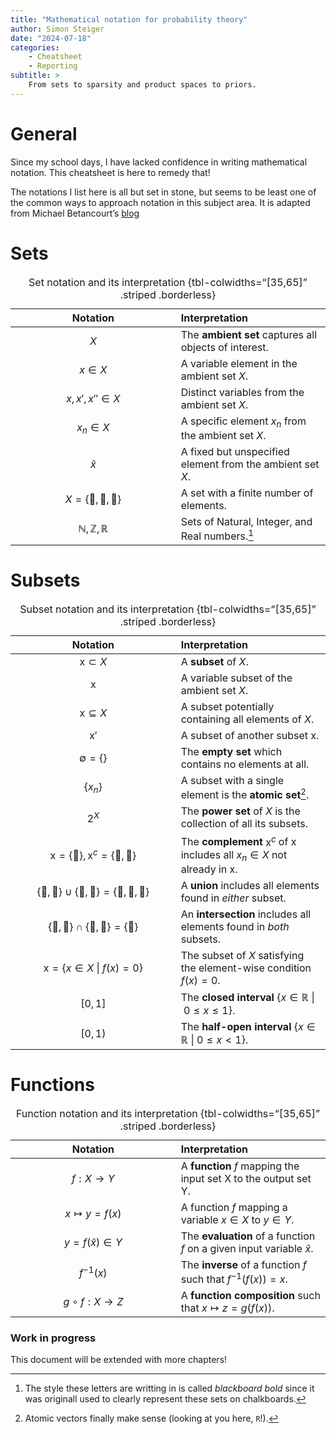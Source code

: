 ```yaml
---
title: "Mathematical notation for probability theory"
author: Simon Steiger
date: "2024-07-18"
categories:
    - Cheatsheet
    - Reporting
subtitle: >
    From sets to sparsity and product spaces to priors.
---
```


# General

Since my school days, I have lacked confidence in writing mathematical notation.
This cheatsheet is here to remedy that!

The notations I list here is all but set in stone, but seems to be least one of the common ways to approach notation in this subject area.
It is adapted from Michael Betancourt's [blog](https://betanalpha.github.io/writing/)

# Sets

| Notation | Interpretation |
|:--------:|:--------|
| $X$ | The **ambient set** captures all objects of interest. |
| $x \in X$ | A variable element in the ambient set $X$. |
| $x, x', x'' \in X$ | Distinct variables from the ambient set $X$. |
| $x_n \in X$ | A specific element $x_n$ from the ambient set $X$. |
| $\tilde{x}$ | A fixed but unspecified element from the ambient set $X$. |
| $X = \{🥦, 🥫, 🥐\}$ | A set with a finite number of elements. |
| $\mathbb{N}, \mathbb{Z}, \mathbb{R}$ | Sets of Natural, Integer, and Real numbers.[^2] |

: Set notation and its interpretation {tbl-colwidths="[35,65]" .striped .borderless}

# Subsets

| Notation | Interpretation |
|:--------:|:--------|
| $\textsf{x} \subset X$ | A **subset** of $X$. |
| $\textsf{x}$ | A variable subset of the ambient set $X$. |
| $\textsf{x} \subseteq X$ | A subset potentially containing all elements of $X$. |
| $\textsf{x}'$ | A subset of another subset $\textsf{x}$. |
| $\emptyset = \{\}$ | The **empty set** which contains no elements at all. |
| $\{x_n\}$ | A subset with a single element is the **atomic set**[^1]. |
| $2^X$ | The **power set** of $X$ is the collection of all its subsets. |
| $\textsf{x} = \{🥦\}, \textsf{x}^c = \{🥫, 🥐\}$ | The **complement** $\textsf{x}^c$ of $\textsf{x}$ includes all $x_n \in X$ not already in $\textsf{x}$. |
| $\{🥦, 🥫\} \cup \{🥫, 🥐\} = \{🥦, 🥫, 🥐\}$ | A **union** includes all elements found in *either* subset. |
| $\{🥦, 🥫\} \cap \{🥫, 🥐\} = \{🥫\}$ | An **intersection** includes all elements found in *both* subsets. |
| $\textsf{x} = \{x \in X \:\vert\: f(x) = 0 \}$ | The subset of $X$ satisfying the element-wise condition $f(x) = 0$. |
| $[0, 1]$ | The **closed interval** $\{x \in \mathbb{R} \:\vert\: 0 \leq x \leq 1\}$. |
| $[0, 1)$ | The **half-open interval** $\{x \in \mathbb{R} \:\vert\: 0 \leq x < 1\}$. |

: Subset notation and its interpretation {tbl-colwidths="[35,65]" .striped .borderless}

# Functions

| Notation | Interpretation |
|:--------:|:--------|
| $f: X \to Y$ | A **function** $f$ mapping the input set X to the output set Y. |
| $x \mapsto y = f(x)$ | A function $f$ mapping a variable $x \in X$ to $y \in Y$. |
| $y = f(\tilde{x}) \in Y$ | The **evaluation** of a function $f$ on a given input variable $\tilde{x}$. |
| $f^{-1}(x)$ | The **inverse** of a function $f$ such that $f^{-1}(f(x)) = x$. |
| $g \circ f: X \to Z$ | A **function composition** such that $x \mapsto z = g(f(x))$. |

: Function notation and its interpretation {tbl-colwidths="[35,65]" .striped .borderless}

[^1]: Atomic vectors finally make sense (looking at you here, `R`!).
[^2]: The style these letters are writting in is called *blackboard bold* since it was originall used to clearly represent these sets on chalkboards.

::: {.callout-caution}

### Work in progress

This document will be extended with more chapters!

:::
